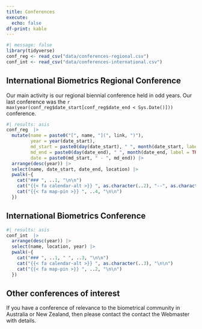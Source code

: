 ```yaml
---
title: Conferences
execute:
  echo: false
df-print: kable
---
```


```r
#| message: false
library(tidyverse)
conf_reg <- read_csv("data/conferences-regional.csv")
conf_int <- read_csv("data/conferences-international.csv")
```

## International Biometrics Regional Conference

Our main activity is our regional biennial conference held in odd years. Our last conference was the `r max(year(conf_reg$date_start[conf_reg$date_end < Sys.Date()]))` conference.




```r
#| results: asis
conf_reg  |> 
  mutate(name = paste0("[", name, "](", link, ")"),
         year = year(date_start),
         md_start = paste0(day(date_start), " ", month(date_start, label = TRUE, abbr = TRUE)),
         md_end = paste0(day(date_end), " ", month(date_end, label = TRUE, abbr = TRUE)),
         date = paste0(md_start, " - ", md_end)) |> 
  arrange(desc(year)) |> 
  select(name, date_start, date_end, location) |> 
  pwalk(~{
    cat("### ", ..1, "\n\n")
    cat("{{< fa calendar-alt >}} ", as.character(..2), "--", as.character(..3), "\n\n")
    cat("{{< fa map-pin >}} ", ..4, "\n\n")
  })
```


## International Biometrics Conference

```r
#| results: asis
conf_int  |> 
  arrange(desc(year)) |> 
  select(name, location, year) |> 
  pwalk(~{
    cat("### ", ..1, " ", ..3, "\n\n")
    cat("{{< fa calendar-alt >}} ", as.character(..3), "\n\n")
    cat("{{< fa map-pin >}} ", ..2, "\n\n")
  })
```

## Other conferences of interest

If you have a conference of relevance to the biometrical community in Australia or New Zealand, then please contact the contact the Webmaster with details.

